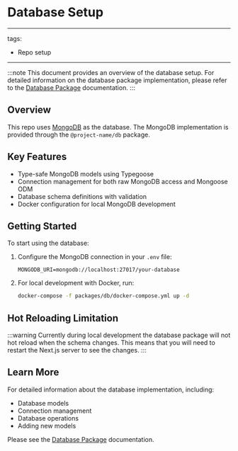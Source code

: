 # Database Setup

---
tags:
  - Repo setup
---

:::note
This document provides an overview of the database setup. For detailed information on the database package implementation, please refer to the [Database Package](/docs/repo-configuration/project-structure/packages/db) documentation.
:::

## Overview

This repo uses [MongoDB](https://www.mongodb.com/) as the database. The MongoDB implementation is provided through the `@project-name/db` package.

## Key Features

- Type-safe MongoDB models using Typegoose
- Connection management for both raw MongoDB access and Mongoose ODM
- Database schema definitions with validation
- Docker configuration for local MongoDB development

## Getting Started

To start using the database:

1. Configure the MongoDB connection in your `.env` file:
   ```
   MONGODB_URI=mongodb://localhost:27017/your-database
   ```

2. For local development with Docker, run:
   ```bash
   docker-compose -f packages/db/docker-compose.yml up -d
   ```

## Hot Reloading Limitation

:::warning
Currently during local development the database package will not hot reload when the schema changes. This means that you will need to restart the Next.js server to see the changes.
:::

## Learn More

For detailed information about the database implementation, including:
- Database models
- Connection management
- Database operations
- Adding new models

Please see the [Database Package](/docs/repo-configuration/project-structure/packages/db) documentation.